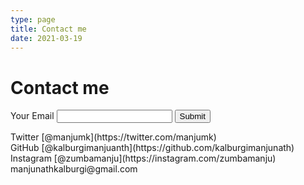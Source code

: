 ```yaml
---
type: page
title: Contact me
date: 2021-03-19
---
```


# Contact me
<form action="https://formspree.io/f/mqkgjwzg" method="post">
  <label for="email">Your Email</label>
  <input name="Email" id="email" type="email">
  <button type="submit">Submit</button>
</form>
<div>
  Twitter [@manjumk](https://twitter.com/manjumk)
  <br />
  GitHub [@kalburgimanjuanth](https://github.com/kalburgimanjunath)
  <br />
  Instagram [@zumbamanju](https://instagram.com/zumbamanju)
  <br />
  manjunathkalburgi@gmail.com
</div>

